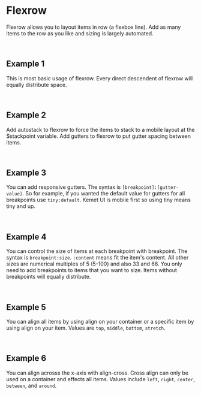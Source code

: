 
<Meta of={stories} />

# Flexrow

Flexrow allows you to layout items in row (a flexbox line). Add as many items to the row as you like and sizing is largely automated.

<br />

## Example 1

This is most basic usage of flexrow. Every direct descendent of flexrow will equally distribute space.
<Canvas name="Example1" of={stories.Example1} />

<br />

## Example 2

Add autostack to flexrow to force the items to stack to a mobile layout at the $stackpoint variable. Add gutters to flexrow to put gutter spacing between items.
<Canvas name="Example2" of={stories.Example2} />

<br />

## Example 3

You can add responsive gutters. The syntax is `[breakpoint]:[gutter-value]`. So for example, if you wanted the default value for gutters for all breakpoints use `tiny:default`. Kemet UI is mobile first so using tiny means tiny and up.
<Canvas name="Example3" of={stories.Example3} />

<br />

## Example 4

You can control the size of items at each breakpoint with breakpoint. The syntax is `breakpoint:size`. `:content` means fit the item's content. All other sizes are numerical multiples of 5 (5-100) and also 33 and 66. You only need to add breakpoints to items that you want to size. Items without breakpoints will equally distribute.
<Canvas name="Example4" of={stories.Example4} />

<br />

## Example 5

You can align all items by using align on your container or a specific item by using align on your item. Values are `top`, `middle`, `bottom`, `stretch`.
<Canvas name="Example5" of={stories.Example5} />

<br />

## Example 6

You can align acrosss the x-axis with align-cross. Cross align can only be used on a container and effects all items. Values include `left`, `right`, `center`, `between`, and `around`.
<Canvas name="Example6" of={stories.Example6} />

